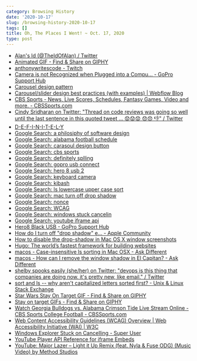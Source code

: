 ```yaml
---
category: Browsing History
date: '2020-10-17'
slug: /browsing-history-2020-10-17
tags: []
title: Oh, The Places I Went! ~ Oct. 17, 2020
type: post
---
```



- [Alan's Id (@TheIdOfAlan) / Twitter](https://twitter.com/TheIdOfAlan)
- [Animated GIF - Find & Share on GIPHY](https://giphy.com/gifs/rcqtfj0RAhWLu)
- [anthonywritescode - Twitch](https://www.twitch.tv/anthonywritescode)
- [Camera is not Recognized when Plugged into a Compu... - GoPro Support Hub](https://community.gopro.com/t5/en/Camera-is-not-Recognized-when-Plugged-into-a-Computer-USB-Port/ta-p/392993)
- [Carousel design pattern](http://ui-patterns.com/patterns/Carousel)
- [Carousel/slider design best practices (with examples) | Webflow Blog](https://webflow.com/blog/carousel-slider-design-best-practices)
- [CBS Sports - News, Live Scores, Schedules, Fantasy Games, Video and more. - CBSSports.com](https://www.cbssports.com/)
- [Cindy Sridharan on Twitter: "Thread on code reviews was going so well until the last sentence in this quoted tweet ... 😟😟😟 😞😞 👎" / Twitter](https://twitter.com/copyconstruct/status/1317273398729347074)
- [D-E-F-I-N-I-T-E-L-Y](https://www.d-e-f-i-n-i-t-e-l-y.com/)
- [Google Search: a philosiphy of software design](https://www.google.com/search?client=safari&rls=en&q=a+philosiphy+of+software+design&ie=UTF-8&oe=UTF-8)
- [Google Search: alabama football schedule](https://www.google.com/search?client=safari&rls=en&q=alabama+football+schedule&ie=UTF-8&oe=UTF-8)
- [Google Search: carasoul design button](https://www.google.com/search?client=safari&rls=en&q=carasoul+design+button&ie=UTF-8&oe=UTF-8)
- [Google Search: cbs sports](https://www.google.com/search?client=safari&rls=en&q=cbs+sports&ie=UTF-8&oe=UTF-8)
- [Google Search: definitely splling](https://www.google.com/search?newwindow=1&client=safari&rls=en&ei=T36LX_OWBsKp5wKGqZnACg&q=definitely+splling&oq=definitely+splling&gs_lcp=CgZwc3ktYWIQAzIHCAAQyQMQDTIECAAQDTIECAAQDTIECAAQDTIGCAAQDRAeMgYIABANEB4yBggAEA0QHjIGCAAQDRAeMgYIABANEB4yBggAEA0QHjoECAAQRzoLCC4QsQMQyQMQkwI6BQgAELEDOgIIADoFCC4QsQM6AgguOggIABDJAxCRAjoGCAAQFhAeOgsIABDJAxAWEAoQHlDMO1jiRmCNSWgAcAJ4AYAB4AGIAawGkgEFNy4wLjGYAQCgAQGqAQdnd3Mtd2l6yAEIwAEB&sclient=psy-ab&ved=0ahUKEwiz-smA5LzsAhXC1FkKHYZUBqgQ4dUDCAw&uact=5)
- [Google Search: gopro usb connect](https://www.google.com/search?client=safari&rls=en&q=gopro+usb+connect&ie=UTF-8&oe=UTF-8)
- [Google Search: hero 8 usb 2](https://www.google.com/search?client=safari&rls=en&q=hero+8+usb+2&ie=UTF-8&oe=UTF-8)
- [Google Search: keyboard camera](https://www.google.com/search?client=safari&rls=en&q=keyboard+camera&ie=UTF-8&oe=UTF-8)
- [Google Search: kibash](https://www.google.com/search?newwindow=1&client=safari&rls=en&ei=qjeLX6u8C9KJ5wKjo6mABA&q=kibash&oq=kibash&gs_lcp=CgZwc3ktYWIQAzIHCAAQsQMQCjIICAAQBxAKEB4yCAgAEAcQChAeMgcIABCxAxAKMgYIABAHEB4yBggAEAcQHjIGCAAQBxAeMgYIABAHEB4yBggAEAcQHjIGCAAQBxAeOgQIABANOgQILhANUPIbWPIbYOsdaABwAHgAgAF6iAG_A5IBAzEuM5gBAKABAaoBB2d3cy13aXrAAQE&sclient=psy-ab&ved=0ahUKEwiruYLRoLzsAhXSxFkKHaNRCkAQ4dUDCAw&uact=5)
- [Google Search: ls lowercase upper case sort](https://www.google.com/search?client=safari&rls=en&q=ls+lowercase+upper+case+sort&ie=UTF-8&oe=UTF-8)
- [Google Search: mac turn off drop shadow](https://www.google.com/search?client=safari&rls=en&q=mac+turn+off+drop+shadow&ie=UTF-8&oe=UTF-8)
- [Google Search: nonce](https://www.google.com/search?client=safari&rls=en&q=nonce&ie=UTF-8&oe=UTF-8)
- [Google Search: WCAG](https://www.google.com/search?client=safari&rls=en&q=WCAG&ie=UTF-8&oe=UTF-8)
- [Google Search: windows stuck cancelin](https://www.google.com/search?client=safari&rls=en&q=windows+stuck+cancelin&ie=UTF-8&oe=UTF-8)
- [Google Search: youtube iframe api](https://www.google.com/search?client=safari&rls=en&q=youtube+iframe+api&ie=UTF-8&oe=UTF-8)
- [Hero8 Black USB - GoPro Support Hub](https://community.gopro.com/t5/Cameras/Hero8-Black-USB/td-p/446313)
- [How do I turn off "drop shadow" e… - Apple Community](https://discussions.apple.com/thread/334666)
- [How to disable the drop-shadow in Mac OS X window screenshots](https://www.macgasm.net/news/mac-app-store/disable-dropshadow-mac-os-window-screenshots/)
- [Hugo: The world’s fastest framework for building websites](https://gohugo.io/)
- [macos - Case-insensitive ls sorting in Mac OSX - Ask Different](https://apple.stackexchange.com/questions/34054/case-insensitive-ls-sorting-in-mac-osx)
- [macos - How can I remove the window shadow in El Capitan? - Ask Different](https://apple.stackexchange.com/questions/210187/how-can-i-remove-the-window-shadow-in-el-capitan)
- [shelby spooks easily (she/her) on Twitter: "devops is this thing that companies are doing now. it's pretty new, like email." / Twitter](https://twitter.com/shelbyspees/status/1317272103452733441)
- [sort and ls -- why aren't capitalized letters sorted first? - Unix & Linux Stack Exchange](https://unix.stackexchange.com/questions/162084/sort-and-ls-why-arent-capitalized-letters-sorted-first/162086)
- [Star Wars Stay On Target GIF - Find & Share on GIPHY](https://giphy.com/gifs/war-machine-S1nMFj33VBIoU)
- [Stay on target GIFs - Find & Share on GIPHY](https://giphy.com/search/stay-on-target)
- [Watch Georgia Bulldogs vs. Alabama Crimson Tide Live Stream Online - CBS Sports College Football - CBSSports.com](https://www.cbssports.com/college-football/sec-live/)
- [Web Content Accessibility Guidelines (WCAG) Overview | Web Accessibility Initiative (WAI) | W3C](https://www.w3.org/WAI/standards-guidelines/wcag/)
- [Windows Explorer Stuck on Cancelling - Super User](https://superuser.com/questions/33969/windows-explorer-stuck-on-cancelling)
- [YouTube Player API Reference for iframe Embeds](https://developers.google.com/youtube/iframe_api_reference)
- [YouTube: Major Lazer – Light it Up Remix (feat. Nyla & Fuse ODG) (Music Video) by Method Studios](https://www.youtube.com/watch?v=r2LpOUwca94&feature=emb_rel_end)